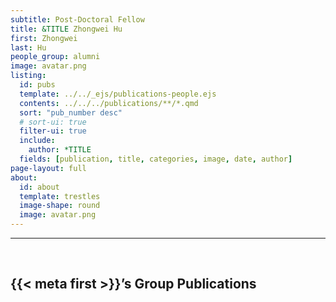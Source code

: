 ```yaml
---
subtitle: Post-Doctoral Fellow
title: &TITLE Zhongwei Hu
first: Zhongwei
last: Hu
people_group: alumni
image: avatar.png
listing:
  id: pubs
  template: ../../_ejs/publications-people.ejs 
  contents: ../../../publications/**/*.qmd
  sort: "pub_number desc"
  # sort-ui: true
  filter-ui: true
  include:
    author: *TITLE
  fields: [publication, title, categories, image, date, author]
page-layout: full
about: 
  id: about
  template: trestles
  image-shape: round
  image: avatar.png
---
```


<hr>


:::{#about}

<br>

:::

## {{< meta first >}}'s Group Publications

:::{#pubs}
:::


